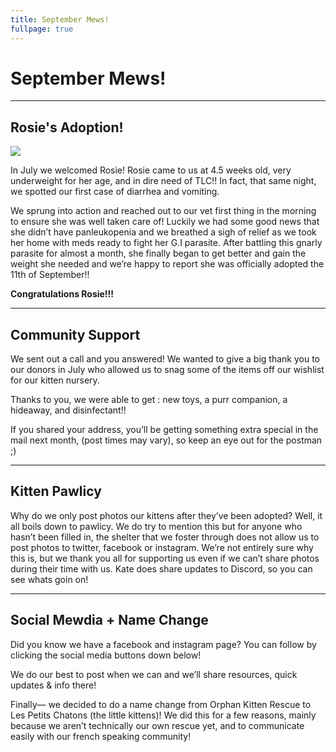 ```yaml
---
title: September Mews!
fullpage: true
---
```


# September Mews!


---
## Rosie's Adoption!


![](/images/newsletter/rosie.jpg)

In July we welcomed Rosie! Rosie came to us at 4.5 weeks old, very underweight for her age, and in dire need of TLC!! In fact, that same night, we spotted our first case of diarrhea and vomiting.

We sprung into action and reached out to our vet first thing in the morning to ensure she was well taken care of! Luckily we had some good news that she didn’t have panleukopenia and we breathed a sigh of relief as we took her home with meds ready to fight her G.I parasite. After battling this gnarly parasite for almost a month, she finally began to get better and gain the weight she needed and we’re happy to report she was officially adopted the 11th of September!!

**Congratulations Rosie!!!**


---
## Community Support
We sent out a call and you answered! We wanted to give a big thank you to our donors in July who allowed us to snag some of the items off our wishlist for our kitten nursery.

Thanks to you, we were able to get :
new toys, a purr companion, a hideaway, and disinfectant!!

If you shared your address, you’ll be getting something extra special in the mail next month, (post times may vary), so keep an eye out for the postman ;)

---
## Kitten Pawlicy
Why do we only post photos our kittens after they’ve been adopted? Well, it all boils down to pawlicy. We do try to mention this but for anyone who hasn’t been filled in, the shelter that we foster through does not allow us to post photos to twitter, facebook or instagram. We’re not entirely sure why this is, but we thank you all for supporting us even if we can’t share photos during their time with us. Kate does share updates to Discord, so you can see whats goin on!

<ButtonLink name="discord" href="https://discord.com/invite/Ytj6CsQWCE" label="Click to join Discord" />

---
## Social Mewdia + Name Change
Did you know we have a facebook and instagram page? You can follow by clicking the social media buttons down below!

We do our best to post when we can and we’ll share resources, quick updates & info there!

Finally— we decided to do a name change from Orphan Kitten Rescue to Les Petits Chatons (the little kittens)! We did this for a few reasons, mainly because we aren’t technically our own rescue yet, and to communicate easily with our french speaking community!

<ButtonLink name="support" href="https://linktr.ee/lespetitschatons" label="Support Les Petits Chatons" />

